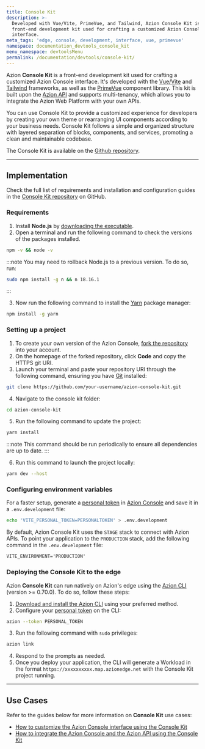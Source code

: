 ```yaml
---
title: Console Kit
description: >-
  Developed with Vue/Vite, PrimeVue, and Tailwind, Azion Console Kit is a
  front-end development kit used for crafting a customized Azion Console
  interface.
meta_tags: 'edge, console, development, interface, vue, primevue'
namespace: documentation_devtools_console_kit
menu_namespace: devtoolsMenu
permalink: /documentation/devtools/console-kit/
---
```


Azion **Console Kit** is a front-end development kit used for crafting a customized Azion Console interface. It's developed with the [Vue/Vite](https://vuejs.org/) and [Tailwind](https://tailwindcss.com/) frameworks, as well as the [PrimeVue](https://primevue.org/) component library. This kit is built upon the [Azion API](https://api.azion.com/) and supports multi-tenancy, which allows you to integrate the Azion Web Platform with your own APIs. 

You can use Console Kit to provide a customized experience for developers by creating your own theme or rearranging UI components according to your business needs. Console Kit follows a simple and organized structure with layered separation of blocks, components, and services, promoting a clean and maintainable codebase.

The Console Kit is available on the [Github repository](https://github.com/aziontech/azion-console-kit).

---

## Implementation

Check the full list of requirements and installation and configuration guides in the [Console Kit repository](https://github.com/aziontech/azion-console-kit?tab=readme-ov-file#requirements) on GitHub.

### Requirements

1. Install **Node.js** by [downloading the executable](https://nodejs.org/en).
2. Open a terminal and run the following command to check the versions of the packages installed.

```bash
npm -v && node -v
```

:::note
You may need to rollback Node.js to a previous version. To do so, run:

```bash
sudo npm install -g n && n 18.16.1
```
:::

3. Now run the following command to install the [Yarn](https://yarnpkg.com) package manager:

```bash
npm install -g yarn
```

### Setting up a project

1. To create your own version of the Azion Console, [fork the repository](https://github.com/aziontech/azion-console-kit/fork) into your account.
2. On the homepage of the forked repository, click **Code** and copy the HTTPS git URI.
3. Launch your terminal and paste your repository URI through the following command, ensuring you have [Git](https://git-scm.com/book/en/v2/Getting-Started-Installing-Git) installed:

```bash
git clone https://github.com/your-username/azion-console-kit.git
```

4. Navigate to the console kit folder:

```bash
cd azion-console-kit
```

5. Run the following command to update the project:

```bash
yarn install
```

:::note
This command should be run periodically to ensure all dependencies are up to date.
:::

6. Run this command to launch the project locally:

```bash
yarn dev --host
```

### Configuring environment variables

For a faster setup, generate a [personal token](/en/documentation/products/guides/personal-tokens/) in [Azion Console](https://console.azion.com) and save it in a `.env.development` file:

```bash
echo 'VITE_PERSONAL_TOKEN=PERSONALTOKEN' > .env.development
```

By default, Azion Console Kit uses the `STAGE` stack to connect with Azion APIs. To point your application to the `PRODUCTION` stack, add the following command in the `.env.development` file:

```txt title=".env.development"
VITE_ENVIRONMENT='PRODUCTION'
```

### Deploying the Console Kit to the edge

Azion **Console Kit** can run natively on Azion's edge using the [Azion CLI](/en/documentation/products/azion-cli/overview/) (version >= 0.70.0). To do so, follow these steps:

1. [Download and install the Azion CLI](/en/documentation/products/azion-cli/overview/#installing-azion-cli) using your preferred method.
2. Configure your [personal token](/en/documentation/products/guides/personal-tokens/) on the CLI:

```bash
azion --token PERSONAL_TOKEN
```

3. Run the following command with `sudo` privileges:

```bash
azion link
```

4. Respond to the prompts as needed.
5. Once you deploy your application, the CLI will generate a Workload in the format `https://xxxxxxxxxx.map.azionedge.net` with the Console Kit project running.

---

## Use Cases

Refer to the guides below for more information on **Console Kit** use cases:

- [How to customize the Azion Console interface using the Console Kit](/en/documentation/products/guides/customize-interface-console-kit/)
- [How to integrate the Azion Console and the Azion API using the Console Kit](/en/documentation/products/guides/integrate-with-api-console-kit/)


